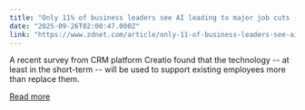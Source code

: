 ```yaml
---
title: "Only 11% of business leaders see AI leading to major job cuts - for now"
date: "2025-09-26T02:00:47.000Z"
link: "https://www.zdnet.com/article/only-11-of-business-leaders-see-ai-leading-to-major-job-cuts-for-now/"
---
```


A recent survey from CRM platform Creatio found that the technology -- at least in the short-term -- will be used to support existing employees more than replace them.

[Read more](https://www.zdnet.com/article/only-11-of-business-leaders-see-ai-leading-to-major-job-cuts-for-now/)
